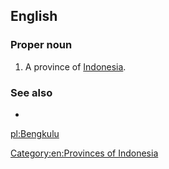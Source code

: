 ==English==

===Proper noun===
{{en-proper noun}}

# A province of [[Indonesia]].

===See also===
* {{pedialite}}
[[Category:en:Provinces of Indonesia]]

[[pl:Bengkulu]]